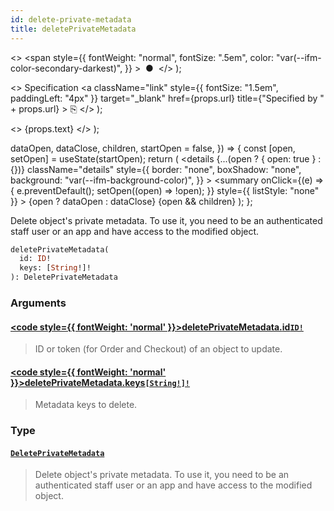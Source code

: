 ```yaml
---
id: delete-private-metadata
title: deletePrivateMetadata
---
```


  <>
    <span
      style={{
        fontWeight: "normal",
        fontSize: ".5em",
        color: "var(--ifm-color-secondary-darkest)",
      }}
    >
      &nbsp;●&nbsp;
    </span>
  </>
);

  <>
    Specification
    <a
      className="link"
      style={{ fontSize: "1.5em", paddingLeft: "4px" }}
      target="\_blank"
      href={props.url}
      title={"Specified by " + props.url}
    >
      ⎘
    </a>
  </>
);

  <>
    <span className={props.class}>{props.text}</span>
  </>
);


  dataOpen,
  dataClose,
  children,
  startOpen = false,
}) => {
  const [open, setOpen] = useState(startOpen);
  return (
    <details
      {...(open ? { open: true } : {})}
      className="details"
      style={{
        border: "none",
        boxShadow: "none",
        background: "var(--ifm-background-color)",
      }}
    >
      <summary
        onClick={(e) => {
          e.preventDefault();
          setOpen((open) => !open);
        }}
        style={{ listStyle: "none" }}
      >
        {open ? dataOpen : dataClose}
      </summary>
      {open && children}
    </details>
  );
};

Delete object's private metadata. To use it, you need to be an authenticated staff user or an app and have access to the modified object.

```graphql
deletePrivateMetadata(
  id: ID!
  keys: [String!]!
): DeletePrivateMetadata
```

### Arguments

#### [<code style={{ fontWeight: 'normal' }}>deletePrivateMetadata.<b>id</b></code>](#)<Bullet />[`ID!`](../../../api-storefront/miscellaneous/scalars/id) <Badge class="badge badge--secondary" text="non-null"/> <Badge class="badge badge--secondary" text="scalar"/> <Badge class="badge badge--secondary" text="miscellaneous"/>

> ID or token (for Order and Checkout) of an object to update.

#### [<code style={{ fontWeight: 'normal' }}>deletePrivateMetadata.<b>keys</b></code>](#)<Bullet />[`[String!]!`](../../../api-storefront/miscellaneous/scalars/string) <Badge class="badge badge--secondary" text="non-null"/> <Badge class="badge badge--secondary" text="scalar"/> <Badge class="badge badge--secondary" text="miscellaneous"/>

> Metadata keys to delete.

### Type

#### [`DeletePrivateMetadata`](../../../api-storefront/miscellaneous/objects/delete-private-metadata) <Badge class="badge badge--secondary" text="object"/> <Badge class="badge badge--secondary" text="miscellaneous"/>

> Delete object's private metadata. To use it, you need to be an authenticated staff user or an app and have access to the modified object.
